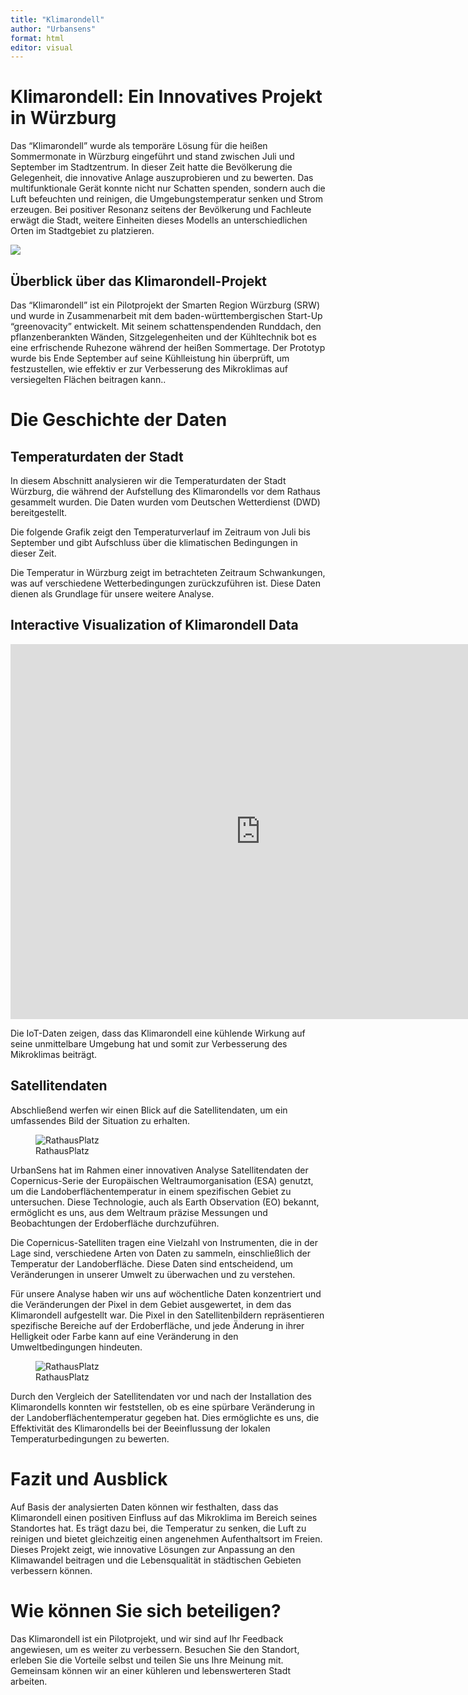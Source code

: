 ```yaml
---
title: "Klimarondell"
author: "Urbansens"
format: html
editor: visual
---
```


# Klimarondell: Ein Innovatives Projekt in Würzburg

Das "Klimarondell" wurde als temporäre Lösung für die heißen Sommermonate in Würzburg eingeführt und stand zwischen Juli und September im Stadtzentrum. In dieser Zeit hatte die Bevölkerung die Gelegenheit, die innovative Anlage auszuprobieren und zu bewerten.
Das multifunktionale Gerät konnte nicht nur Schatten spenden, sondern auch die Luft befeuchten und reinigen, die Umgebungstemperatur senken und Strom erzeugen. Bei positiver Resonanz seitens der Bevölkerung und Fachleute erwägt die Stadt, weitere Einheiten dieses Modells an unterschiedlichen Orten im Stadtgebiet zu platzieren.


![](klimarondell.jpg)

## Überblick über das Klimarondell-Projekt


Das "Klimarondell" ist ein Pilotprojekt der Smarten Region Würzburg (SRW) und wurde in Zusammenarbeit mit dem baden-württembergischen Start-Up "greenovacity" entwickelt. Mit seinem schattenspendenden Runddach, den pflanzenberankten Wänden, Sitzgelegenheiten und der Kühltechnik bot es eine erfrischende Ruhezone während der heißen Sommertage. Der Prototyp wurde bis Ende September auf seine Kühlleistung hin überprüft, um festzustellen, wie effektiv er zur Verbesserung des Mikroklimas auf versiegelten Flächen beitragen kann..

# Die Geschichte der Daten

## Temperaturdaten der Stadt

In diesem Abschnitt analysieren wir die Temperaturdaten der Stadt Würzburg, die während der Aufstellung des Klimarondells vor dem Rathaus gesammelt wurden. Die Daten wurden vom Deutschen Wetterdienst (DWD) bereitgestellt.

Die folgende Grafik zeigt den Temperaturverlauf im Zeitraum von Juli bis September und gibt Aufschluss über die klimatischen Bedingungen in dieser Zeit.






Die Temperatur in Würzburg zeigt im betrachteten Zeitraum Schwankungen, was auf verschiedene Wetterbedingungen zurückzuführen ist. Diese Daten dienen als Grundlage für unsere weitere Analyse.

## Interactive Visualization of Klimarondell Data



<iframe src="https://opendata.wuerzburg.de/chart/embed/klimarondell2/?&static=false&datasetcard=false" width="800" height="600" frameborder="0"></iframe>



Die IoT-Daten zeigen, dass das Klimarondell eine kühlende Wirkung auf seine unmittelbare Umgebung hat und somit zur Verbesserung des Mikroklimas beiträgt.

## Satellitendaten

Abschließend werfen wir einen Blick auf die Satellitendaten, um ein umfassendes Bild der Situation zu erhalten.

![RathausPlatz](Main_Final.png)



UrbanSens hat im Rahmen einer innovativen Analyse Satellitendaten der Copernicus-Serie der Europäischen Weltraumorganisation (ESA) genutzt, um die Landoberflächentemperatur in einem spezifischen Gebiet zu untersuchen. Diese Technologie, auch als Earth Observation (EO) bekannt, ermöglicht es uns, aus dem Weltraum präzise Messungen und Beobachtungen der Erdoberfläche durchzuführen.

Die Copernicus-Satelliten tragen eine Vielzahl von Instrumenten, die in der Lage sind, verschiedene Arten von Daten zu sammeln, einschließlich der Temperatur der Landoberfläche. Diese Daten sind entscheidend, um Veränderungen in unserer Umwelt zu überwachen und zu verstehen.

Für unsere Analyse haben wir uns auf wöchentliche Daten konzentriert und die Veränderungen der Pixel in dem Gebiet ausgewertet, in dem das Klimarondell aufgestellt war. Die Pixel in den Satellitenbildern repräsentieren spezifische Bereiche auf der Erdoberfläche, und jede Änderung in ihrer Helligkeit oder Farbe kann auf eine Veränderung in den Umweltbedingungen hindeuten.

![RathausPlatz](RathausPlatz_before_after2.png)



Durch den Vergleich der Satellitendaten vor und nach der Installation des Klimarondells konnten wir feststellen, ob es eine spürbare Veränderung in der Landoberflächentemperatur gegeben hat. Dies ermöglichte es uns, die Effektivität des Klimarondells bei der Beeinflussung der lokalen Temperaturbedingungen zu bewerten.

# Fazit und Ausblick

Auf Basis der analysierten Daten können wir festhalten, dass das Klimarondell einen positiven Einfluss auf das Mikroklima im Bereich seines Standortes hat. Es trägt dazu bei, die Temperatur zu senken, die Luft zu reinigen und bietet gleichzeitig einen angenehmen Aufenthaltsort im Freien. Dieses Projekt zeigt, wie innovative Lösungen zur Anpassung an den Klimawandel beitragen und die Lebensqualität in städtischen Gebieten verbessern können.

# Wie können Sie sich beteiligen?

Das Klimarondell ist ein Pilotprojekt, und wir sind auf Ihr Feedback angewiesen, um es weiter zu verbessern. Besuchen Sie den Standort, erleben Sie die Vorteile selbst und teilen Sie uns Ihre Meinung mit. Gemeinsam können wir an einer kühleren und lebenswerteren Stadt arbeiten.
